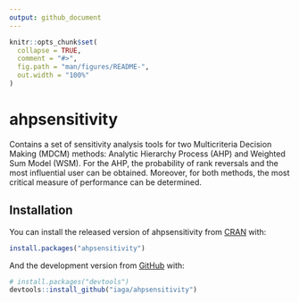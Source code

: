 ```yaml
---
output: github_document
---
```


<!-- README.md is generated from README.Rmd. Please edit that file -->

```r
knitr::opts_chunk$set(
  collapse = TRUE,
  comment = "#>",
  fig.path = "man/figures/README-",
  out.width = "100%"
)
```

# ahpsensitivity

<!-- badges: start -->
<!-- badges: end -->

Contains a set of sensitivity analysis tools for two Multicriteria Decision
Making (MDCM) methods: Analytic Hierarchy Process (AHP) and Weighted Sum
Model (WSM). For the AHP, the probability of rank reversals and the most
influential user can be obtained. Moreover, for both methods, the most critical measure of performance can be determined.


## Installation

You can install the released version of ahpsensitivity from [CRAN](https://CRAN.R-project.org) with:

``` r
install.packages("ahpsensitivity")
```

And the development version from [GitHub](https://github.com/) with:

``` r
# install.packages("devtools")
devtools::install_github("iaga/ahpsensitivity")
```
<!-- ## Example -->

<!-- This is a basic example which shows you how to solve a common problem: -->

<!-- ```{r example} -->
<!-- library(ahpsensitivity) -->

<!-- ## basic example code -->
<!-- ``` -->

